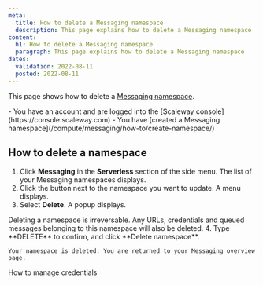 ```yaml
---
meta:
  title: How to delete a Messaging namespace
  description: This page explains how to delete a Messaging namespace
content:
  h1: How to delete a Messaging namespace
  paragraph: This page explains how to delete a Messaging namespace
dates:
  validation: 2022-08-11
  posted: 2022-08-11 
---
```


This page shows how to delete a [Messaging namespace](/compute/messaging/concepts#namespace).

<Message type="requirement">
  - You have an account and are logged into the [Scaleway console](https://console.scaleway.com)
  - You have [created a Messaging namespace](/compute/messaging/how-to/create-namespace/)
</Message>

## How to delete a namespace

1. Click **Messaging** in the **Serverless** section of the side menu. The list of your Messaging namespaces displays.
2. Click the <Icon name="more" /> button next to the namespace you want to update. A menu displays.
    <Lightbox src="scaleway-namespace-menu.webp" alt="" />
3. Select **Delete**. A popup displays.
    <Lightbox src="scaleway-delete-namespace.webp" alt="" />

  <Message type="important">
    Deleting a namespace is irreversable. Any URLs, credentials and queued messages belonging to this namespace will also be deleted.
  </Message>
4. Type **DELETE** to confirm, and click **Delete namespace**.

    Your namespace is deleted. You are returned to your Messaging overview page.


<Navigation title="See Also">
  <PreviousButton to="/compute/messaging/how-to/manage-credentials/">How to manage credentials</PreviousButton>
</Navigation>
